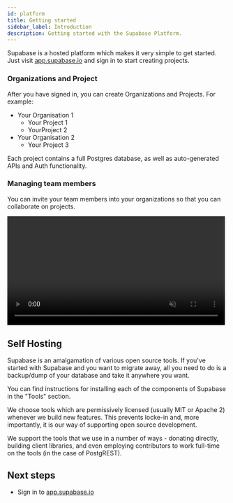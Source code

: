 ```yaml
---
id: platform
title: Getting started
sidebar_label: Introduction
description: Getting started with the Supabase Platform.
---
```



Supabase is a hosted platform which makes it very simple to get started. 
Just visit [app.supabase.io](https://app.supabase.io) and sign in to start creating projects.


### Organizations and Project

After you have signed in, you can create Organizations and Projects. For example:

- Your Organisation 1
  - Your Project 1
  - YourProject 2
- Your Organisation 2
  - Your Project 3

Each project contains a full Postgres database, as well as auto-generated APIs and Auth functionality.


### Managing team members

You can invite your team members into your organizations so that you can collaborate on projects.

<video width="99%" muted playsInline controls="true">
<source src="/videos/invite-team.mp4" type="video/mp4" muted playsInline />
</video>


## Self Hosting

Supabase is an amalgamation of various open source tools. If you've started with Supabase and you want to migrate away, 
all you need to do is a backup/dump of your database and take it anywhere you want.

You can find instructions for installing each of the components of Supabase in the "Tools" section.

We choose tools which are permissively licensed (usually MIT or Apache 2) whenever we build new features.
This prevents locke-in and, more importantly, it is our way of supporting open source development.

We support the tools that we use in a number of ways - donating directly, building client libraries, 
and even employing contributors to work full-time on the tools (in the case of PostgREST).

## Next steps

- Sign in to [app.supabase.io](https://app.supabase.io)